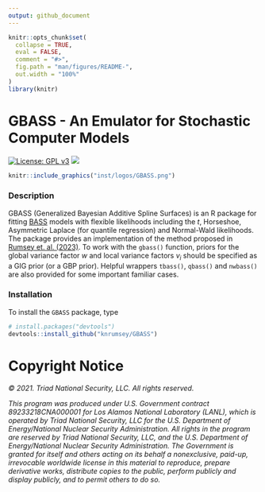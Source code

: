 ```yaml
---
output: github_document
---
```


<!-- README.md is generated from README.Rmd. Please edit that file -->

```r
knitr::opts_chunk$set(
  collapse = TRUE,
  eval = FALSE,
  comment = "#>",
  fig.path = "man/figures/README-",
  out.width = "100%"
)
library(knitr)
```

# GBASS - An Emulator for Stochastic Computer Models

[![License: GPL
v3](https://img.shields.io/badge/License-GPLv3-blue.svg)](https://www.gnu.org/licenses/gpl-3.0)
[![](https://img.shields.io/badge/devel%20version-1.0.1-purple.svg)](https://github.com/knrumsey-lanl/GBASS)



```r
knitr::include_graphics("inst/logos/GBASS.png")
```


### Description 

GBASS (Generalized Bayesian Additive Spline Surfaces) is an R package for fitting [BASS](https://github.com/cran/BASS) models with flexible likelihoods including the $t$, Horseshoe, Asymmetric Laplace (for quantile regression) and Normal-Wald likelihoods. The package provides an implementation of the method proposed in [Rumsey et. al. (2023)](https://arxiv.org/pdf/2306.01911). To work with the `gbass()` function, priors for the global variance factor $w$ and local variance factors $v_i$ should be specified as a GIG prior (or a GBP prior). Helpful wrappers `tbass()`, `qbass()` and `nwbass()` are also provided for some important familiar cases.


### Installation

To install the `GBASS` package, type

```R
# install.packages("devtools")
devtools::install_github("knrumsey/GBASS")
```



# Copyright Notice

*© 2021. Triad National Security, LLC. All rights reserved.*

*This program was produced under U.S. Government contract 89233218CNA000001 for Los Alamos National Laboratory (LANL), which is operated by Triad National Security, LLC for the U.S. Department of Energy/National Nuclear Security Administration. All rights in the program are reserved by Triad National Security, LLC, and the U.S. Department of Energy/National Nuclear Security Administration. The Government is granted for itself and others acting on its behalf a nonexclusive, paid-up, irrevocable worldwide license in this material to reproduce, prepare derivative works, distribute copies to the public, perform publicly and display publicly, and to permit others to do so.* 










